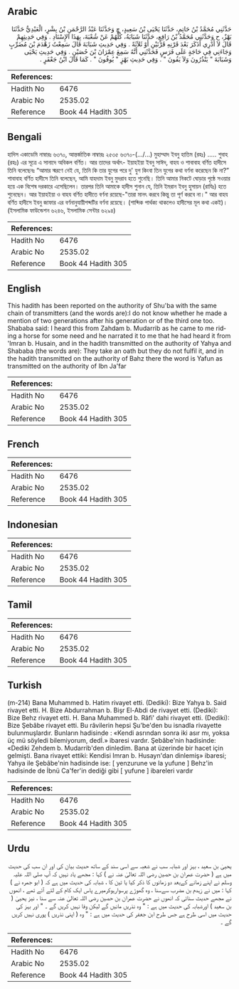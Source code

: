 ## Arabic


<div dir="rtl" lang="ar" style={{fontSize:'larger',backgroundColor:'#f8f9fa',padding:20}}>
حَدَّثَنِي مُحَمَّدُ بْنُ حَاتِمٍ، حَدَّثَنَا يَحْيَى بْنُ سَعِيدٍ، ح وَحَدَّثَنَا عَبْدُ الرَّحْمَنِ بْنُ بِشْرٍ، الْعَبْدِيُّ حَدَّثَنَا بَهْزٌ، ح وَحَدَّثَنِي مُحَمَّدُ بْنُ رَافِعٍ، حَدَّثَنَا شَبَابَةُ، كُلُّهُمْ عَنْ شُعْبَةَ، بِهَذَا الإِسْنَادِ ‏.‏ وَفِي حَدِيثِهِمْ قَالَ لاَ أَدْرِي أَذَكَرَ بَعْدَ قَرْنِهِ قَرْنَيْنِ أَوْ ثَلاَثَةً ‏.‏ وَفِي حَدِيثِ شَبَابَةَ قَالَ سَمِعْتُ زَهْدَمَ بْنَ مُضَرِّبٍ وَجَاءَنِي فِي حَاجَةٍ عَلَى فَرَسٍ فَحَدَّثَنِي أَنَّهُ سَمِعَ عِمْرَانَ بْنَ حُصَيْنٍ ‏.‏ وَفِي حَدِيثِ يَحْيَى وَشَبَابَةَ ‏"‏ يَنْذُرُونَ وَلاَ يَفُونَ ‏"‏ ‏.‏ وَفِي حَدِيثِ بَهْزٍ ‏"‏ يُوفُونَ ‏"‏ ‏.‏ كَمَا قَالَ ابْنُ جَعْفَرٍ ‏.‏
</div>
<div style={{backgroundColor:'#f8f9fa',padding:20, marginBottom: 10}}><table> <thead> <tr> <th>References:</th> <th></th> </tr> </thead> <tbody><tr><td>Hadith No</td><td>6476</td></tr><tr><td>Arabic No</td><td>2535.02</td></tr><tr><td>Reference</td><td>Book 44 Hadith 305</td></tr></tbody></table></div>

## Bengali


<div dir="ltr" lang="bn" style={{fontSize:'larger',backgroundColor:'#f8f9fa',padding:20}}>
হাদিস একাডেমি নাম্বারঃ ৬৩৭০, আন্তর্জাতিক নাম্বারঃ ২৫৩৫ ৬৩৭০-(…/...) মুহাম্মাদ ইবনু হাতিম (রহঃ) ..... শুবাহ (রহঃ) এর সূত্রে এ সানাদে অবিকল বর্ণিত। আর তাদের অর্থাৎ- ইয়াহইয়া ইবনু সাঈদ, বাহয ও শাবাবাহ বর্ণিত হাদীসে তিনি বলেছেনঃ “আমার স্মরণে নেই যে, তিনি কি তার যুগের পরে দু' যুগ কিংবা তিন যুগের কথা বর্ণনা করেছেন কি না?” শাবাবাহ বর্ণিত হাদীসে তিনি বলেছেন, আমি যাহদাম ইবনু মুদরাব হতে শুনেছি। তিনি আমার নিকটে ঘোড়ার পৃষ্ঠে সওয়ার হয়ে এক বিশেষ দরকারে এসেছিলেন। তারপর তিনি আমাকে হাদীস শুনান যে, তিনি ইমরান ইবনু হুসায়ন (রাযিঃ) হতে শুনেছেন। আর ইয়াহইয়া ও বাহয বর্ণিত হাদীতে বর্ণনা রয়েছে-"তারা মানৎ করবে কিন্তু তা পূর্ণ করবে না।" আর বাহয বর্ণিত হাদীসে ইবনু জাফার এর বর্ণনানুযায়ীশব্দটির বর্ণনা রয়েছে। (শাব্দিক পার্থক্য থাকলেও হাদীসের মূল কথা একই)। (ইসলামিক ফাউন্ডেশন ৬২৪৬, ইসলামিক সেন্টার ৬২৯৪)
</div>
<div style={{backgroundColor:'#f8f9fa',padding:20, marginBottom: 10}}><table> <thead> <tr> <th>References:</th> <th></th> </tr> </thead> <tbody><tr><td>Hadith No</td><td>6476</td></tr><tr><td>Arabic No</td><td>2535.02</td></tr><tr><td>Reference</td><td>Book 44 Hadith 305</td></tr></tbody></table></div>

## English


<div dir="ltr" lang="en" style={{fontSize:'larger',backgroundColor:'#f8f9fa',padding:20}}>
This hadith has been reported on the authority of Shu'ba with the same chain of transmitters (and the words are):I do not know whether he made a mention of two generations after his generation or of the third one too. Shababa said: I heard this from Zahdam b. Mudarrib as he came to me riding a horse for some need and he narrated it to me that he had heard it from 'Imran b. Husain, and in the hadith transmitted on the authority of Yahya and Shababa (the words are): They take an oath but they do not fulfil it, and in the hadith transmitted on the authority of Bahz there the word is Yafun as transmitted on the authority of Ibn Ja'far
</div>
<div style={{backgroundColor:'#f8f9fa',padding:20, marginBottom: 10}}><table> <thead> <tr> <th>References:</th> <th></th> </tr> </thead> <tbody><tr><td>Hadith No</td><td>6476</td></tr><tr><td>Arabic No</td><td>2535.02</td></tr><tr><td>Reference</td><td>Book 44 Hadith 305</td></tr></tbody></table></div>

## French


<div dir="ltr" lang="fr" style={{fontSize:'larger',backgroundColor:'#f8f9fa',padding:20}}>

</div>
<div style={{backgroundColor:'#f8f9fa',padding:20, marginBottom: 10}}><table> <thead> <tr> <th>References:</th> <th></th> </tr> </thead> <tbody><tr><td>Hadith No</td><td>6476</td></tr><tr><td>Arabic No</td><td>2535.02</td></tr><tr><td>Reference</td><td>Book 44 Hadith 305</td></tr></tbody></table></div>

## Indonesian


<div dir="ltr" lang="id" style={{fontSize:'larger',backgroundColor:'#f8f9fa',padding:20}}>

</div>
<div style={{backgroundColor:'#f8f9fa',padding:20, marginBottom: 10}}><table> <thead> <tr> <th>References:</th> <th></th> </tr> </thead> <tbody><tr><td>Hadith No</td><td>6476</td></tr><tr><td>Arabic No</td><td>2535.02</td></tr><tr><td>Reference</td><td>Book 44 Hadith 305</td></tr></tbody></table></div>

## Tamil


<div dir="ltr" lang="ta" style={{fontSize:'larger',backgroundColor:'#f8f9fa',padding:20}}>

</div>
<div style={{backgroundColor:'#f8f9fa',padding:20, marginBottom: 10}}><table> <thead> <tr> <th>References:</th> <th></th> </tr> </thead> <tbody><tr><td>Hadith No</td><td>6476</td></tr><tr><td>Arabic No</td><td>2535.02</td></tr><tr><td>Reference</td><td>Book 44 Hadith 305</td></tr></tbody></table></div>

## Turkish


<div dir="ltr" lang="tr" style={{fontSize:'larger',backgroundColor:'#f8f9fa',padding:20}}>
(m-214) Bana Muhammed b. Hatim rivayet etti. (Dediki): Bize Yahya b. Said rivayet etti. H. Bize Abdurrahman b. Bişr El-Abdi de rivayet etti. (Dediki): Bize Behz rivayet etti. H. Bana Muhammed b. Râfi' dahi rivayet etti. (Dediki): Bize Şebâbe rivayet etti. Bu râvilerin hepsi Şu'be'den bu isnadla rivayette bulunmuşlardır. Bunların hadisinde : «Kendi asrından sonra iki asır mı, yoksa üç mü söyledi bilemiyorum, dedİ.» ibaresi vardır. Şebâbe'nin hadisinde: «Dediki Zehdem b. Mudarrib'den dinledim. Bana at üzerinde bir hacet için gelmişti. Bana rivayet ettiki: Kendisi Imran b. Husayn'dan dinlemiş» ibaresi; Yahya ile Şebâbe'nin hadisinde ise: [ yenzurune ve la yufune ] Behz'in hadisinde de İbnü Ca'fer'in dediği gibi [ yufune ] ibareleri vardır
</div>
<div style={{backgroundColor:'#f8f9fa',padding:20, marginBottom: 10}}><table> <thead> <tr> <th>References:</th> <th></th> </tr> </thead> <tbody><tr><td>Hadith No</td><td>6476</td></tr><tr><td>Arabic No</td><td>2535.02</td></tr><tr><td>Reference</td><td>Book 44 Hadith 305</td></tr></tbody></table></div>

## Urdu


<div dir="rtl" lang="ur" style={{fontSize:'larger',backgroundColor:'#f8f9fa',padding:20}}>
یحییٰ بن سعید ، بہز اور شبابہ سب نے شعبہ سے اسی سند کے ساتھ حدیث بیان کی اور ان سب کی حدیث میں ہے ( حضرت عمران بن حصین رضی اللہ تعالیٰ عنہ نے ) کہا : مجھے یاد نہیں کہ آپ صلی اللہ علیہ وسلم نے اپنے زمانے کےبعد دو زمانوں کا ذکر کیا یا تین کا ، شبابہ کی حدیث میں ہے کہ ( ابو جمرہ نے ) کہا : میں نے زہدم بن مضرب سےسنا ، وہ گھوڑے پرسوارہوکرمیرے پاس ایک کام کے لئے آئے تھے ، انھوں نے مجھے حدیث سنائی کہ انھوں نے حضرت عمران بن حصین رضی اللہ تعالیٰ عنہ سے سنا ، نیز یحییٰ ( بن سعید ) اورشبابہ کی حدیث میں ہے : " وہ نذریں مانیں گے لیکن وفا نہیں کریں گے ۔ " اور بہز کی حدیث میں اسی طرح ہے جس طرح ابن جعفر کی حدیث میں ہے : " وہ ( اپنی نذریں ) پوری نہیں کریں گے ۔
</div>
<div style={{backgroundColor:'#f8f9fa',padding:20, marginBottom: 10}}><table> <thead> <tr> <th>References:</th> <th></th> </tr> </thead> <tbody><tr><td>Hadith No</td><td>6476</td></tr><tr><td>Arabic No</td><td>2535.02</td></tr><tr><td>Reference</td><td>Book 44 Hadith 305</td></tr></tbody></table></div>